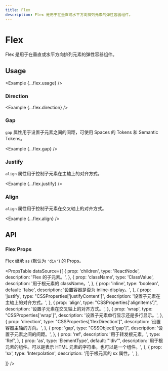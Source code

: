 ```yaml
---
title: Flex
description: Flex 是用于在垂直或水平方向排列元素的弹性容器组件。
---
```



# Flex

Flex 是用于在垂直或水平方向排列元素的弹性容器组件。

<ComponentLinks component='flex' />

## Usage

<Example {...flex.usage} />

### Direction

<Example {...flex.direction} />

### Gap

`gap` 属性用于设置子元素之间的间距，可使用 Spaces 的 Tokens 和 Semantic Tokens。

<Example {...flex.gap} />

### Justify

`align` 属性用于控制子元素在主轴上的对齐方式。

<Example {...flex.justify} />

### Align

`align` 属性用于控制子元素在交叉轴上的对齐方式。

<Example {...flex.align} />

## API

### Flex Props

Flex 继承 `as` (默认为 `'div'`) 的 Props。

<PropsTable
  dataSource={[
    {
      prop: 'children',
      type: 'ReactNode',
      description: 'Flex 的子元素。',
    },
    {
      prop: 'className',
      type: 'ClassValue',
      description: '用于根元素的 className。',
    },
    {
      prop: 'inline',
      type: 'boolean',
      default: 'false',
      description: '设置容器是否为 inline-display。',
    },
    {
      prop: 'justify',
      type: "CSSProperties['justifyContent']",
      description: '设置子元素在主轴上的对齐方式。',
    },
    {
      prop: 'align',
      type: "CSSProperties['alignItems']",
      description: '设置子元素在交叉轴上的对齐方式。',
    },
    {
      prop: 'wrap',
      type: "CSSProperties['wrap']",
      description: '设置子元素单行显示还是多行显示。',
    },
    {
      prop: 'direction',
      type: "CSSProperties['flexDirection']",
      description: '设置容器主轴的方向。',
    },
    {
      prop: 'gap',
      type: "CSSObject['gap']",
      description: '设置子元素之间的间距。',
    },
    {
      prop: 'ref',
      description: '用于转发根元素。',
      type: 'Ref',
    },
    {
      prop: 'as',
      type: 'ElementType',
      default: "'div'",
      description:
        '用于根元素的组件。可以是表示 HTML 元素的字符串，也可以是一个组件。',
    },
    {
      prop: 'sx',
      type: 'Interpolation',
      description: '用于根元素的 sx 属性。',
    },

]}
/>
